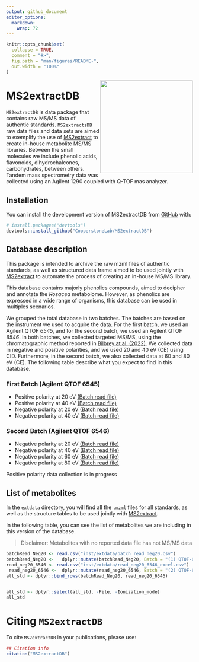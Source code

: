 ```yaml
---
output: github_document
editor_options: 
  markdown: 
    wrap: 72
---
```


<!-- README.md is generated from README.Rmd. Please edit that file -->

```r
knitr::opts_chunk$set(
  collapse = TRUE,
  comment = "#>",
  fig.path = "man/figures/README-",
  out.width = "100%"
)
```

<img src="man/figures/MS2extractDB.png" align="right" height="250" style="float:right; height:250px;"/>

# MS2extractDB

<!-- badges: start -->

<!-- badges: end -->

`MS2extractDB` is data package that contains raw MS/MS data of authentic
standards. `MS2extractsDB` raw data files and data sets are aimed to 
exemplify the use of 
[MS2extract](https://cooperstonelab.github.io/MS2extract/) to create
in-house metabolite MS/MS libraries. Between
the small molecules we include  phenolic acids,
flavonoids, dihydrochalcones, carbohydrates, between others.
Tandem mass spectrometry data was collected using an Agilent 1290 coupled
with Q-TOF mas analyzer.  

## Installation

You can install the development version of MS2extractDB from
[GitHub](https://github.com/CooperstoneLab/MS2extractDB) with:

``` r
# install.packages("devtools")
devtools::install_github("CooperstoneLab/MS2extractDB")
```

## Database description

This package is intended to archive the raw mzml files of authentic
standards, as well as structured data frame aimed to be used jointly with
[MS2extract](https://cooperstonelab.github.io/MS2extract/) to automate
the process of creating an in-house MS/MS library.

This database contains majorly phenolics compounds, aimed to decipher
and annotate the *Rosacea* metabolome. However, as phenolics are
expressed in a wide range of organisms, this database can be used in
multiples scenarios.

We grouped the total database in two batches. The batches are based
on the instrument we used to acquire the data. For the first
batch, we used an Agilent QTOF *6545*, and for the second batch, we used
an Agilent QTOF *6546*. In both batches, we collected targeted MS/MS,
using the chromatographic method reported in [Bilbrey at al.
(2022)](https://nph.onlinelibrary.wiley.com/doi/full/10.1111/nph.17693).
We collected data in negative and positive polarities,
and we used 20 and 40 eV (CE) using CID. Furthermore, in the second
batch, we also collected data at 60 and 80 eV (CE). The following table
describe what you expect to find in this database.


###  First Batch (Agilent QTOF 6545)

* Positive polarity at 20 eV [(Batch read file)](https://github.com/CooperstoneLab/MS2extractDB/blob/main/inst/extdata/batch_read_pos20_6545.csv) 
* Positive polarity at 40 eV [(Batch read file)](https://github.com/CooperstoneLab/MS2extractDB/blob/main/inst/extdata/batch_read_neg40_6545.csv) 
* Negative polarity at 20 eV [(Batch read file)](https://github.com/CooperstoneLab/MS2extractDB/blob/main/inst/extdata/batch_read_neg20.csv) 
* Negative polarity at 40 eV [(Batch read file)](https://github.com/CooperstoneLab/MS2extractDB/blob/main/inst/extdata/batch_read_neg40.csv) 

###  Second Batch (Agilent QTOF 6546)

* Negative polarity at 20 eV [(Batch read file)](https://github.com/CooperstoneLab/MS2extractDB/blob/main/inst/extdata/read_neg20_6546_excel.csv)
* Negative polarity at 40 eV [(Batch read file)](https://github.com/CooperstoneLab/MS2extractDB/blob/main/inst/extdata/read_neg40_6546_excel.csv)
* Negative polarity at 60 eV [(Batch read file)](https://github.com/CooperstoneLab/MS2extractDB/blob/main/inst/extdata/read_neg60_6546_excel.csv)
* Negative polarity at 80 eV [(Batch read file)](https://github.com/CooperstoneLab/MS2extractDB/blob/main/inst/extdata/read_neg80_6546_excel.csv)

Positive polarity data collection is in progress


## List of metabolites

In the `extdata` directory, you will find all the `.mzml`
files for all standards, as well as the structure tables to be used
jointly with 
[MS2extract](https://cooperstonelab.github.io/MS2extract/).

In the following table, you can see the list of metabolites we are including
in this version of the database.

> Disclaimer: Metabolites with no reported data file has not MS/MS data

```r

batchRead_Neg20 <- read.csv("inst/extdata/batch_read_neg20.csv") 
batchRead_Neg20 <-   dplyr::mutate(batchRead_Neg20, Batch = "(1) QTOF-6545")
read_neg20_6546 <- read.csv("inst/extdata/read_neg20_6546_excel.csv")
 read_neg20_6546 <-  dplyr::mutate(read_neg20_6546, Batch = "(2) QTOF-6546")
all_std <- dplyr::bind_rows(batchRead_Neg20, read_neg20_6546)  


all_std <- dplyr::select(all_std, -File, -Ionization_mode)
all_std
```

# Citing `MS2extractDB`


To cite `MS2extractDB` in your publications, please use:


```r
## Citation info
citation("MS2extractDB")
```

